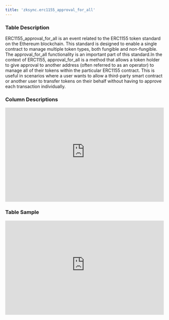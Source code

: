 ```yaml
---
title: 'zksync.erc1155_approval_for_all'
---
```


### Table Description
ERC1155_approval_for_all is an event related to the ERC1155 token standard on the Ethereum blockchain. This standard is designed to enable a single contract to manage multiple token types, both fungible and non-fungible. The approval_for_all functionality is an important part of this standard.In the context of ERC1155, approval_for_all is a method that allows a token holder to give approval to another address (often referred to as an operator) to manage all of their tokens within the particular ERC1155 contract. This is useful in scenarios where a user wants to allow a third-party smart contract or another user to transfer tokens on their behalf without having to approve each transaction individually.
### Column Descriptions

<div>
    <iframe
        src="https://doc-embed-app.chainbasehq.com/columns/zksync.erc1155_approval_for_all"
        width="100%"
        height="300px"
        frameBorder="0"
        scrolling="no"
    ></iframe>
</div>

### Table Sample

<div>
    <iframe
        src="https://doc-embed-app.chainbasehq.com/data/zksync.erc1155_approval_for_all"
        width="100%"
        height="300px"
        frameBorder="0"
        scrolling="no"
    ></iframe>
</div>
